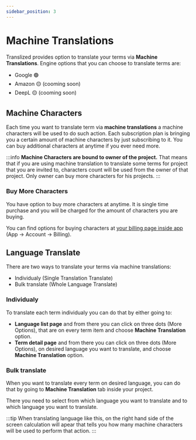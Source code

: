 ```yaml
---
sidebar_position: 3
---
```


# Machine Translations

Translized provides option to translate your terms via **Machine Translations**. Engine options that you can choose to translate terms are:

- Google 🟢
- Amazon 🟡 (cooming soon)
- DeepL 🟡 (cooming soon)

## Machine Characters

Each time you want to translate term via **machine translations** a machine characters will be used to do such action. Each subscription plan is bringing you a certain amount of machine characters by just subscribing to it. You can buy additional characters at anytime if you ever need more.

:::info
**Machine Characters are bound to owner of the project.** That means that if you are using machine translation to translate some terms for project that you are invited to, characters count will be used from the owner of that project. Only owner can buy more characters for his projects.
:::

### Buy More Characters

You have option to buy more characters at anytime. It is single time purchase and you will be charged for the amount of characters you are buying.

You can find options for buying characters at [your billing page inside app](https://app.translized.com/account/billing) (App -> Account -> Billing).

## Language Translate

There are two ways to translate your terms via machine translations:

- Individualy (Single Translation Translate)
- Bulk translate (Whole Language Translate)

### Individualy

To translate each term individualy you can do that by either going to:

- **Language list page** and from there you can click on three dots (More Options), that are on every term item and choose **Machine Translation** option.
- **Term detail page** and from there you can click on three dots (More Options), on desired language you want to translate, and choose **Machine Translation** option.

### Bulk translate

When you want to translate every term on desired language, you can do that by going to **Machine Translation** tab inside your project.

There you need to select from which language you want to translate and to which language you want to translate.

:::tip
When translating language like this, on the right hand side of the screen calculation will apear that tells you how many machine characters will be used to perform that action.
:::
